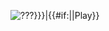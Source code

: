 <span class="audio-button {{#if:{{{click_parent|}}}|click-parent}}">[[File:{{{file|???}}}|{{#if:{{{title|}}}|{{{title}}}|Play}}]]</span>